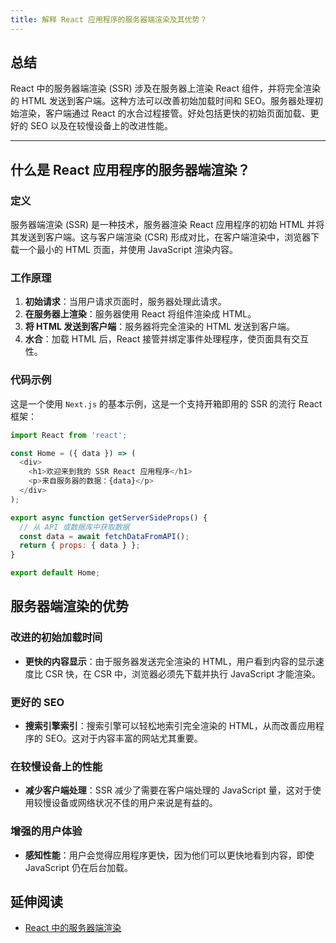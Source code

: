 ```yaml
---
title: 解释 React 应用程序的服务器端渲染及其优势？
---
```


## 总结

React 中的服务器端渲染 (SSR) 涉及在服务器上渲染 React 组件，并将完全渲染的 HTML 发送到客户端。这种方法可以改善初始加载时间和 SEO。服务器处理初始渲染，客户端通过 React 的水合过程接管。好处包括更快的初始页面加载、更好的 SEO 以及在较慢设备上的改进性能。

***

## 什么是 React 应用程序的服务器端渲染？

### 定义

服务器端渲染 (SSR) 是一种技术，服务器渲染 React 应用程序的初始 HTML 并将其发送到客户端。这与客户端渲染 (CSR) 形成对比，在客户端渲染中，浏览器下载一个最小的 HTML 页面，并使用 JavaScript 渲染内容。

### 工作原理

1. **初始请求**：当用户请求页面时，服务器处理此请求。
2. **在服务器上渲染**：服务器使用 React 将组件渲染成 HTML。
3. **将 HTML 发送到客户端**：服务器将完全渲染的 HTML 发送到客户端。
4. **水合**：加载 HTML 后，React 接管并绑定事件处理程序，使页面具有交互性。

### 代码示例

这是一个使用 `Next.js` 的基本示例，这是一个支持开箱即用的 SSR 的流行 React 框架：

```javascript
import React from 'react';

const Home = ({ data }) => (
  <div>
    <h1>欢迎来到我的 SSR React 应用程序</h1>
    <p>来自服务器的数据：{data}</p>
  </div>
);

export async function getServerSideProps() {
  // 从 API 或数据库中获取数据
  const data = await fetchDataFromAPI();
  return { props: { data } };
}

export default Home;
```

## 服务器端渲染的优势

### 改进的初始加载时间

* **更快的内容显示**：由于服务器发送完全渲染的 HTML，用户看到内容的显示速度比 CSR 快，在 CSR 中，浏览器必须先下载并执行 JavaScript 才能渲染。

### 更好的 SEO

* **搜索引擎索引**：搜索引擎可以轻松地索引完全渲染的 HTML，从而改善应用程序的 SEO。这对于内容丰富的网站尤其重要。

### 在较慢设备上的性能

* **减少客户端处理**：SSR 减少了需要在客户端处理的 JavaScript 量，这对于使用较慢设备或网络状况不佳的用户来说是有益的。

### 增强的用户体验

* **感知性能**：用户会觉得应用程序更快，因为他们可以更快地看到内容，即使 JavaScript 仍在后台加载。

## 延伸阅读

* [React 中的服务器端渲染](https://react.dev/reference/react-dom/server)
